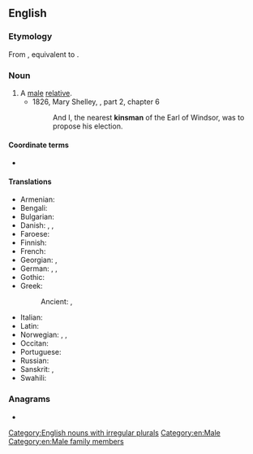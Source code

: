 {{also|Kinsman}}
==English==

===Etymology===
From {{inh|en|enm|kynnesman}}, equivalent to {{affix|en|kin|-s-|-man}}.

===Noun===
{{en-noun|kinsmen}}

# A [[male]] [[relative]].
#* 1826, Mary Shelley, {{w|The Last Man}}, part 2, chapter 6
#*: And I, the nearest '''kinsman''' of the Earl of Windsor, was to propose his election.

====Coordinate terms====
* {{l|en|kinswoman}}

====Translations====
{{trans-top|male relative}}
* Armenian: {{t+|hy|ազգական}}
* Bengali: {{t|bn|বেরাদর}}
* Bulgarian: {{t+|bg|роднина|m}}
* Danish: {{t|da|slægtning|c}}, {{t|da|frænde|c}}, {{t|da|ætling|c}}
* Faroese: {{t|fo|ættarmaður|m}}
* Finnish: {{t|fi|[[miespuolinen]] [[sukulainen]]}}
* French: {{t+|fr|parent|m}}
* Georgian: {{t|ka|ნათესავი}}, {{t|ka|სახლიკაცი}}
* German: {{t+|de|Verwandter|m}}, {{t+|de|Angehöriger|m}}, {{t+|de|Landsmann|m}}
* Gothic: {{t|got|𐌽𐌹𐌸𐌾𐌹𐍃|m}}
* Greek:
*: Ancient: {{t|grc|συγγενής|m}}, {{q|by marriage}} {{t|grc|πηός|m}}
{{trans-mid}}
* Italian: {{t+|it|parente|m}}
* Latin: {{t|la|gentilis|m}}
* Norwegian: {{t+|nb|forfader|m}}, {{t|nn|ætting|m}}, {{t|nn|ættfar|m}}
* Occitan: {{t+|oc|parent|m}}
* Portuguese: {{t+|pt|parente|m}}
* Russian: {{t+|ru|ро́дственник|m}}
* Sanskrit: {{t+|sa|बान्धव|m}} {{q|especially maternal}}, {{t+|sa|ज्ञाति|m}} {{q|especially paternal}}
* Swahili: {{t+|sw|ndugu}}
{{trans-bottom}}

{{C|en|Male people}}

===Anagrams===
* {{anagrams|en|a=aikmnns|Kinmans|Mankins|mankins|namkins}}

[[Category:English nouns with irregular plurals]]
[[Category:en:Male]]
[[Category:en:Male family members]]